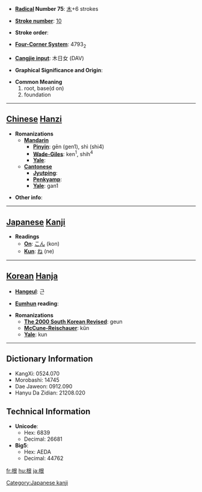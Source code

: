* '''[[Wiktionary:Chinese radical index| Radical]] Number 75''': [[Wiktionary:Chinese radical index 木|木]]+6 strokes

* '''[[Wiktionary:Chinese total strokes index|Stroke number]]''': [[Wiktionary:Chinese total strokes index 10|10]]

* '''Stroke order''': 

* '''[[Wiktionary:Chinese four corner index|Four-Corner System]]''': 4793<sub>2</sub>

* '''[[Wiktionary:Chinese Cangjie index|Cangjie input]]''': 木日女 (DAV)

* '''Graphical Significance and Origin''': 

* '''Common Meaning'''
*#root, base(d on)
*# foundation


----

== [[Chinese]] [[Hanzi]] ==

* '''Romanizations'''
** '''[[Mandarin]]'''
*** '''[[Pinyin]]''': gēn (gen1), shì (shi4)
*** '''[[Wade-Giles]]''': ken<sup>1</sup>, shih<sup>4</sup>
*** '''[[Yale]]''': 
** '''[[Cantonese]]'''
*** '''[[Jyutping]]''':
*** '''[[Penkyamp]]''': 
*** '''[[Yale]]''': gan1

* '''Other info''': 

----

== [[Japanese]] [[Kanji]] ==

* '''Readings'''
** '''[[On]]''': [[こん]] (kon)
** '''[[Kun]]''': [[ね]] (ne)

[[Category:Japanese kanji]]
----

== [[Korean]] [[Hanja]] ==

* '''[[Hangeul]]''': 근

* '''[[Eumhun]] reading''': 

* '''Romanizations'''
** '''[[The 2000 South Korean Revised Romanization|The 2000 South Korean Revised]]''': geun
** '''[[McCune-Reischauer]]''': kŭn
** '''[[Yale]]''': kun

----

== Dictionary Information ==

* KangXi: 0524.070
* Morobashi: 14745
* Dae Jaweon: 0912.090
* Hanyu Da Zidian: 21208.020

== Technical Information ==

* '''Unicode''':
** Hex: 6839
** Decimal: 26681
* '''Big5''':
** Hex: AEDA
** Decimal: 44762

[[fr:根]]
[[hu:根]]
[[ja:根]]